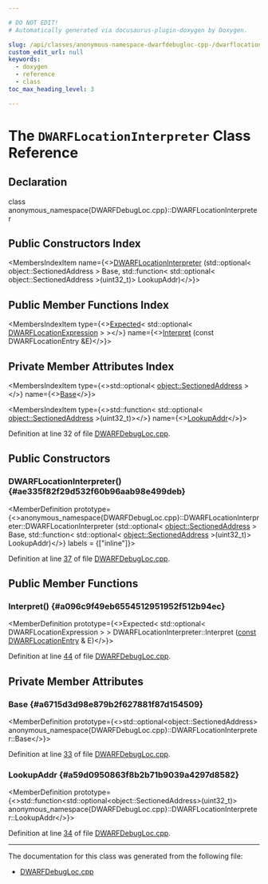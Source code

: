 ```yaml
---

# DO NOT EDIT!
# Automatically generated via docusaurus-plugin-doxygen by Doxygen.

slug: /api/classes/anonymous-namespace-dwarfdebugloc-cpp-/dwarflocationinterpreter
custom_edit_url: null
keywords:
  - doxygen
  - reference
  - class
toc_max_heading_level: 3

---
```





# The `DWARFLocationInterpreter` Class Reference

<DoxygenPage pluginConfig={pluginConfig}>



## Declaration

<CodeBlock>class anonymous_namespace{DWARFDebugLoc.cpp}::DWARFLocationInterpreter</CodeBlock>

## Public Constructors Index

<MembersIndex>

<MembersIndexItem
  name={<><a href="#ae335f82f29d532f60b96aab98e499deb">DWARFLocationInterpreter</a> (std::optional&lt; object::SectionedAddress &gt; Base, std::function&lt; std::optional&lt; object::SectionedAddress &gt;(uint32&#95;t)&gt; LookupAddr)</>}>
</MembersIndexItem>

</MembersIndex>

## Public Member Functions Index

<MembersIndex>

<MembersIndexItem
  type={<><a href="/docs/api/classes/llvm/expected">Expected</a>&lt; std::optional&lt; <a href="/docs/api/structs/llvm/dwarflocationexpression">DWARFLocationExpression</a> &gt; &gt;</>}
  name={<><a href="#a096c9f49eb6554512951952f512b94ec">Interpret</a> (const DWARFLocationEntry &amp;E)</>}>
</MembersIndexItem>

</MembersIndex>

## Private Member Attributes Index

<MembersIndex>

<MembersIndexItem
  type={<>std::optional&lt; <a href="/docs/api/structs/llvm/object/sectionedaddress">object::SectionedAddress</a> &gt;</>}
  name={<><a href="#a6715d3d98e879b2f627881f87d154509">Base</a></>}>
</MembersIndexItem>

<MembersIndexItem
  type={<>std::function&lt; std::optional&lt; <a href="/docs/api/structs/llvm/object/sectionedaddress">object::SectionedAddress</a> &gt;(uint32&#95;t)&gt;</>}
  name={<><a href="#a59d0950863f8b2b71b9039a4297d8582">LookupAddr</a></>}>
</MembersIndexItem>

</MembersIndex>


Definition at line 32 of file <a href="/docs/api/files/lib/lib/debuginfo/lib/debuginfo/dwarf/dwarfdebugloc-cpp">DWARFDebugLoc.cpp</a>.

<SectionDefinition>

## Public Constructors

### DWARFLocationInterpreter() {#ae335f82f29d532f60b96aab98e499deb}

<MemberDefinition
  prototype={<>anonymous&#95;namespace&#123;DWARFDebugLoc.cpp&#125;::DWARFLocationInterpreter::DWARFLocationInterpreter (std::optional&lt; <a href="/docs/api/structs/llvm/object/sectionedaddress">object::SectionedAddress</a> &gt; Base, std::function&lt; std::optional&lt; <a href="/docs/api/structs/llvm/object/sectionedaddress">object::SectionedAddress</a> &gt;(uint32&#95;t)&gt; LookupAddr)</>}
  labels = {["inline"]}>

Definition at line <a href="/docs/api/files/lib/lib/debuginfo/lib/debuginfo/dwarf/dwarfdebugloc-cpp/#l00037">37</a> of file <a href="/docs/api/files/lib/lib/debuginfo/lib/debuginfo/dwarf/dwarfdebugloc-cpp">DWARFDebugLoc.cpp</a>.
</MemberDefinition>

</SectionDefinition>

<SectionDefinition>

## Public Member Functions

### Interpret() {#a096c9f49eb6554512951952f512b94ec}

<MemberDefinition
  prototype={<>Expected&lt; std::optional&lt; DWARFLocationExpression &gt; &gt; DWARFLocationInterpreter::Interpret (<a href="/docs/api/files/lib/lib/target/lib/target/aarch64/aarch64promoteconstant-cpp/#a90f8350fecae261c25be85d38b451bff">const</a> <a href="/docs/api/structs/llvm/dwarflocationentry">DWARFLocationEntry</a> &amp; E)</>}>

Definition at line <a href="/docs/api/files/lib/lib/debuginfo/lib/debuginfo/dwarf/dwarfdebugloc-cpp/#l00044">44</a> of file <a href="/docs/api/files/lib/lib/debuginfo/lib/debuginfo/dwarf/dwarfdebugloc-cpp">DWARFDebugLoc.cpp</a>.
</MemberDefinition>

</SectionDefinition>

<SectionDefinition>

## Private Member Attributes

### Base {#a6715d3d98e879b2f627881f87d154509}

<MemberDefinition
  prototype={<>std::optional&lt;object::SectionedAddress&gt; anonymous&#95;namespace&#123;DWARFDebugLoc.cpp&#125;::DWARFLocationInterpreter::Base</>}>

Definition at line <a href="/docs/api/files/lib/lib/debuginfo/lib/debuginfo/dwarf/dwarfdebugloc-cpp/#l00033">33</a> of file <a href="/docs/api/files/lib/lib/debuginfo/lib/debuginfo/dwarf/dwarfdebugloc-cpp">DWARFDebugLoc.cpp</a>.
</MemberDefinition>

### LookupAddr {#a59d0950863f8b2b71b9039a4297d8582}

<MemberDefinition
  prototype={<>std::function&lt;std::optional&lt;object::SectionedAddress&gt;(uint32&#95;t)&gt; anonymous&#95;namespace&#123;DWARFDebugLoc.cpp&#125;::DWARFLocationInterpreter::LookupAddr</>}>

Definition at line <a href="/docs/api/files/lib/lib/debuginfo/lib/debuginfo/dwarf/dwarfdebugloc-cpp/#l00034">34</a> of file <a href="/docs/api/files/lib/lib/debuginfo/lib/debuginfo/dwarf/dwarfdebugloc-cpp">DWARFDebugLoc.cpp</a>.
</MemberDefinition>

</SectionDefinition>

<hr/>

The documentation for this class was generated from the following file:

<ul>
<li><a href="/docs/api/files/lib/lib/debuginfo/lib/debuginfo/dwarf/dwarfdebugloc-cpp">DWARFDebugLoc.cpp</a></li>
</ul>

</DoxygenPage>
